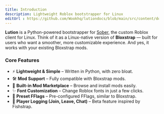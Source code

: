 ```yaml
---
title: Introduction
description: Lightweight Roblox bootstrapper for Linux
editUrl : https://github.com/Wookhq/lutiondocs/blob/main/src/content/docs/lution/introduction.mdx
---
```


**Lution** is a Python-powered bootstrapper for [Sober](https://github.com/Vinegarhq/Sober), the custom Roblox client for Linux. Think of it as a Linux-native version of **Bloxstrap** — built for users who want a smoother, more customizable experience. And yes, it works with your existing Bloxstrap mods.

### **Core Features**

* ⚡ **Lightweight & Simple** – Written in Python, with zero bloat.
* 🛠️ **Mod Support** – Fully compatible with Bloxstrap mods.
* 🛒 **Built-in Mod Marketplace** – Browse and install mods easily.
* ✨ **Font Customization** – Change Roblox fonts in just a few clicks.
* 🚩 **Preset FFlags** – Pre-configured FFlags, similar to Bloxstrap.
* 👥 **Player Logging (Join, Leave, Chat)** – Beta feature inspired by Fishstrap.

<Analytics />
